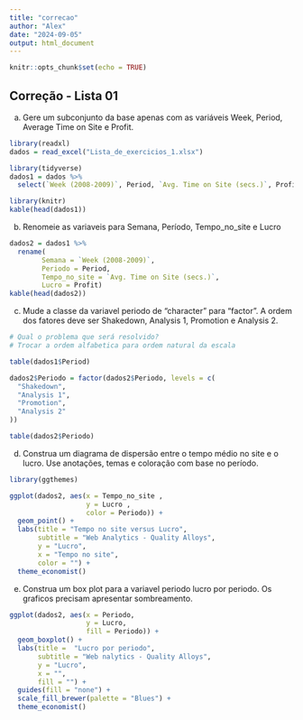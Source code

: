 ```yaml
---
title: "correcao"
author: "Alex"
date: "2024-09-05"
output: html_document
---
```


```r
knitr::opts_chunk$set(echo = TRUE)
```

## Correção - Lista 01
a. Gere um subconjunto da base apenas com as variáveis Week, Period, Average Time on Site e Profit.

```r
library(readxl)
dados = read_excel("Lista_de_exercicios_1.xlsx")

library(tidyverse)
dados1 = dados %>%
  select(`Week (2008-2009)`, Period, `Avg. Time on Site (secs.)`, Profit)

library(knitr)
kable(head(dados1))
```

b. Renomeie as variaveis para Semana, Período, Tempo_no_site e Lucro

```r
dados2 = dados1 %>% 
  rename(
        Semana = `Week (2008-2009)`,
        Periodo = Period,
        Tempo_no_site = `Avg. Time on Site (secs.)`,
        Lucro = Profit)
kable(head(dados2))
```

c. Mude a classe da variavel periodo de "character" para "factor". A ordem dos fatores deve ser Shakedown, Analysis 1, Promotion e Analysis 2.

```r
# Qual o problema que será resolvido?
# Trocar a ordem alfabetica para ordem natural da escala

table(dados1$Period)

dados2$Periodo = factor(dados2$Periodo, levels = c(
  "Shakedown",
  "Analysis 1",
  "Promotion",
  "Analysis 2"
))

table(dados2$Periodo)
```

d. Construa um diagrama de dispersão entre o tempo médio no site e o lucro. Use anotações, temas e coloração  com base no período.

```r
library(ggthemes)

ggplot(dados2, aes(x = Tempo_no_site , 
                   y = Lucro , 
                   color = Periodo)) +
  geom_point() +
  labs(title = "Tempo no site versus Lucro",
       subtitle = "Web Analytics - Quality Alloys",
       y = "Lucro",
       x = "Tempo no site",
       color = "") +
  theme_economist()

```

e. Construa um box plot para a variavel periodo lucro por periodo. Os graficos precisam apresentar sombreamento.

```r
ggplot(dados2, aes(x = Periodo,
                   y = Lucro,
                   fill = Periodo)) +
  geom_boxplot() +
  labs(title =  "Lucro por periodo",
       subtitle = "Web nalytics - Quality Alloys",
       y = "Lucro",
       x = "",
       fill = "") + 
  guides(fill = "none") +
  scale_fill_brewer(palette = "Blues") + 
  theme_economist()
```




